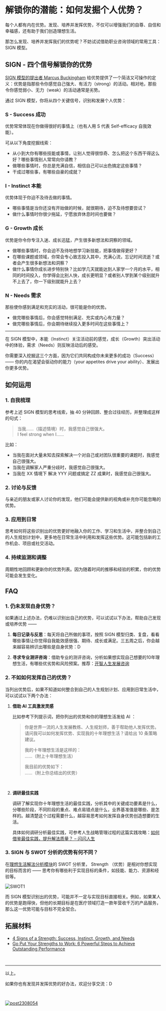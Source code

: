 # 解锁你的潜能：如何发掘个人优势？

每个人都有内在优势。发现、培养并发挥优势，不仅可以增强我们的自尊、自信和幸福感，还有助于我们创造理想生活。

那怎么发现、培养并发挥我们的优势呢？不妨试试借助职业咨询领域的常用工具：SIGN 模型。

## SIGN - 四个信号解锁你的优势

 [SIGN 模型的提出者 Marcus Buckingham](https://www.loveandwork.org/about) 给优势提供了一个简洁又可操作的定义：优势是指那些令你感觉自己强大、有活力（strong）的活动。相对地，那些令你感觉弱小、无力（weak）的活动通常是劣势。

通过 SIGN 模型，你将从四个关键信号，识别和发展个人优势：

### **S** - Success 成功

优势常常体现在你做得很好的事情上（也有人用 S 代表 Self-efficacy 自我效能）。

可从以下角度挖掘线索：

- 从小到大你有哪些技能或事情，让别人觉得很惊奇、怎么把这个东西干得这么好？哪些事情别人常常向你请教？
- 做哪些事情时，你总是充满自信，相信自己可以出色搞定这些事情？
- 干成过哪些事，有哪些自豪的成就？



### **I** - Instinct 本能

优势体现于你迫不及待去做的事情。
- 哪些事情是当你还没有开始做的时候，就很期待，迫不及待想要尝试？
- 做什么事情时你很少拖延，宁愿放弃休息时间也要做？



### **G** - Growth 成长

优势是你令你专注入迷、成长迅猛，产生很多新想法和洞察的领域。

- 做哪些事情时，你会迫不及待地想学习新技能，把事情做得更好？
- 在哪些课题或领域，你常会专心致志投入其中，充满心流，忘记时间流逝？或者会产生很多新想法和洞察？
- 做什么事情你成长进步特别快？比如学几天就能达到人家学一个月的水平，相同的时间投入，你学得会比别人快，成长更明显？或者别人学到某个级别就升不上去了，你一下级别就能升上去？


   

### **N** - Needs 需求

那些使你感到满足和充实的活动，很可能是你的优势。

- 做完哪些事情后，你会感觉特别满足、充实或内心有力量？
- 做完哪些事情后，你会期待继续投入更多时间在这些事情上？

---

在 SIGN 模型中，本能（Instinct）关注活动前的感觉，成长（Growth）突出活动中的体验，需求（Needs）则反映活动后的感受。

你需要深入挖掘这三个方面，因为它们共同构成你未来更多的成功（Success）—— 你的内在渴望会驱动你的能力（your appetites drive your ability）、发展出你更多优势。


## 如何运用

### 1. 自我梳理

参考上述 SIGN 模型的思考线索，抽 40 分钟回顾、整合过往经历，并整理成这样的句式：

> 当我……（描述情境）时，我感觉自己很强大。<br /> I feel strong when I……

比如：

- 当我在面对大量未知去探索解决一个对自己或对团队很重要的课题时，我感觉自己很强大。
- 当我在调解家人严重分歧时，我感觉自己很强大。
- 当我在 XX 情境下 解决 YYY 问题或搞定 ZZ 成果时，我感觉自己很强大。

### 2. 讨论与反馈

与亲近的朋友或家人讨论你的发现，他们可能会提供新的视角或补充你可能忽略的优势。

### 3. 应用到日常


思考如何将这些识别出的优势更好地融入你的工作、学习和生活中，并整合到自己的人生规划计划中，更多地在日常生活中利用和发挥这些优势。这可能包括新的工作机会、项目或社交活动。



### 4. 持续监测和调整

周期性地回顾和更新你的优势列表。因为随着时间的推移和经验的积累，你的优势可能会发生变化。


## FAQ

### 1. 仍未发现自身优势？

如果通过上述办法，仍难以识别出自己的优势，可以试试以下办法，帮助自己发现或培养优势 —— 

1. **每日记录与反思**：每天将自己所做的事项，按照 SIGN 模型归类、复盘，看看哪些事情让你觉得自我能效感很强、期待、成长或满足。三五周之后，你会越来越容易辨识出哪些是自身优势：D

2. **寻求专业测评咨询**：借助专业的测评咨询，分析如果想实现自己想要的10年理想生活，有哪些优劣势和风险预案。推荐：[开智人生发展咨询](https://mp.weixin.qq.com/s/wAQzkxOoXJMyk1ImrLZLXA)

### 2. 不如如何发挥自己的优势？

当列出优势后，如果不知道如何整合到自己的人生规划计划、应用到日常生活中，可以试试以下两个办法：

1. **借助 AI 工具激发灵感**

    比如参考下列提示词，把你列出的优势和你的理想生活发给 AI ：

    > 你是世界一流的人生发展教练、人生规划师，善于帮助他人发挥优势。请问我可以如何发挥优势、实现我的十年理想生活？请给出 10 条策略建议。
    >
    > 我的十年理想生活是这样的：<br />
    > ……（附上十年理想生活）
    >
    > 我目前的优势如下：<br />
    > ……（附上你总结出的优势）

<br />

2. **调研最佳实践**

    调研了解实现你十年理想生活的最佳实践，分析其中的关键成功要素是什么，分哪些阶段，不同阶段的重点、难点易错点是什么，业界基准值是哪些、是怎样的。越清楚这个过程需要什么，越容易思考如何发挥自身优势创造想要的生活。


    具体如何调研分析最佳实践，可参考人生战略管理过程的这篇实践攻略：[如何借鉴最佳实践，提升解法质量？ – 闪闪人生](/project-meta/p2)


### 3. SIGN 与 SWOT 分析的优势有何不同？

在[理想生活解法分析模块](https://sunnylife.feishu.cn/docx/CnWvdxelsof5xHx06ORca3Hdn8g#BrKGdwq4VobMSpxK8IRckmKxnMc)的 SWOT 分析里， Strength （优势）是相对你想实现的目标而言的 —— 思考你有哪些利于实现目标的条件，如技能、能力、资源和经验等。


![SWOT1](https://cdn.sunnyhuang.net/share/SWOT1.png?x-oss-process=image/watermark,t_3,fill_1,padx_200,pady_200,text_6Zeq6Zeq5Lq655Sf,rotate_330 ':size=360')

而 SIGN 模型识别出的优势，可能并不一定与实现目标直接相关。例如，如果某人的优势是跑得快，但他的长期目标是在医疗领域打造一款年营收千万的产品服务，那么这一优势可能与目标不完全契合。










## 拓展材料

- [4 Signs of a Strength: Success, Instinct, Growth, and Needs](https://sourcesofinsight.com/sign-the-4-signs-of-a-strength/)
- [Go Put Your Strengths to Work: 6 Powerful Steps to Achieve Outstanding Performance](https://www.amazon.com/exec/obidos/ASIN/B000OI119M/thbosh-20/)

<br />

---

以上。

如果你也有发现并发挥优势的好办法，欢迎分享交流：D

<br />

[![post2308054](https://cdn.sunnyhuang.net/share/banner2308047.png/webp)](/)